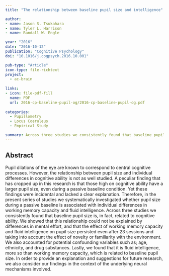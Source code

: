 ```yaml
---
title: "The relationship between baseline pupil size and intelligence"

author:
- name: Jason S. Tsukahara
- name: Tyler L. Harrison
- name: Randall W. Engle

year: "2016"
date: "2016-10-12"
publication: "Cognitive Psychology"
doi: "10.1016/j.cogpsych.2016.10.001"

pub-type: "Article"
icon-type: file-richtext
project:
  - ac-brain
  
links:
- icon: file-pdf-fill
  name: PDF
  url: 2016-cp-baseline-pupil-og/2016-cp-baseline-pupil-og.pdf
  
categories:
  - Pupillometry
  - Locus Coeruleus
  - Empirical Study

summary: Across three studies we consistently found that baseline pupil size was related to cognitive ability. In order to provide an explanation and suggestions for future research, we also consider our findings in the context of the underlying neural mechanisms involved.
---
```


## Abstract

Pupil dilations of the eye are known to correspond to central cognitive processes. However, the relationship between pupil size and individual differences in cognitive ability is not as well studied. A peculiar finding that has cropped up in this research is that those high on cognitive ability have a larger pupil size, even during a passive baseline condition. Yet these findings were incidental and lacked a clear explanation. Therefore, in the present series of studies we systematically investigated whether pupil size during a passive baseline is associated with individual differences in working memory capacity and fluid intelligence. Across three studies we consistently found that baseline pupil size is, in fact, related to cognitive ability. We showed that this relationship could not be explained by differences in mental effort, and that the effect of working memory capacity and fluid intelligence on pupil size persisted even after 23 sessions and taking into account the effect of novelty or familiarity with the environment. We also accounted for potential confounding variables such as; age, ethnicity, and drug substances. Lastly, we found that it is fluid intelligence, more so than working memory capacity, which is related to baseline pupil size. In order to provide an explanation and suggestions for future research, we also consider our findings in the context of the underlying neural mechanisms involved.
